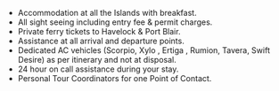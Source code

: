 - Accommodation at all the Islands with breakfast.
- All sight seeing including entry fee & permit charges.
- Private ferry tickets to Havelock & Port Blair.
- Assistance at all arrival and departure points.
- Dedicated AC vehicles (Scorpio, Xylo , Ertiga , Rumion, Tavera, Swift Desire) as per itinerary and not at disposal.
- 24 hour on call assistance during your stay.
- Personal Tour Coordinators for one Point of Contact.
